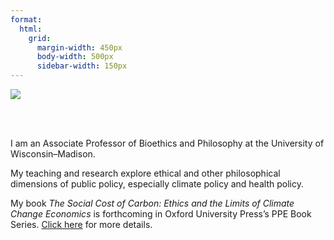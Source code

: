 ```yaml
---
format:
  html:
    grid:
      margin-width: 450px
      body-width: 500px
      sidebar-width: 150px
---
```


::: column-margin
![](PK_monarch.png)
:::

\
\

I am an Associate Professor of Bioethics and Philosophy at the University of Wisconsin--Madison.

My teaching and research explore ethical and other philosophical dimensions of public policy, especially climate policy and health policy.

My book *The Social Cost of Carbon: Ethics and the Limits of Climate Change Economics* is forthcoming in Oxford University Press's PPE Book Series. [Click here](https://www.paulkelleher.net/sccbook/) for more details.
